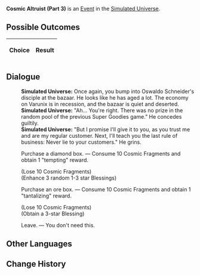 {{Simulated Universe Event Infobox
|title         = Cosmic Altruist (Part 3)
|image         = Random Event Profiteer.png
|type          =
|domains_su    = Occurrence
|domains_ext   = Occurrence
|domains_swarm = 
|domains_gng   = 
|requirements  =
|prev          = {{tx}}
|next          = {{tx}}
|indexRewards  =
|characters    = 
}}
'''Cosmic Altruist (Part 3)''' is an [[Simulated Universe/Events|Event]] in the [[Simulated Universe]].

==Possible Outcomes==
{| class="article-table"
!Choice
!Result

|}

<!--
==Gameplay Notes==

-->
==Dialogue==
{{Dialogue Start}}
:'''Simulated Universe:''' Once again, you bump into Oswaldo Schneider's disciple at the bazaar. He looks like he has aged a lot. The economy on Varunix is in recession, and the bazaar is quiet and deserted.
:'''Simulated Universe:''' "Ah... You're right. There was no prize in the random pool of the previous Super Goodies game." He concedes guiltily.
:'''Simulated Universe:''' "But I promise I'll give it to you, as you trust me and are my regular customer. Next, I'll teach you the last rule of business: Never lie to your customers." He grins.
:{{DIcon|Star}} Purchase a diamond box. &mdash; Consume 10 Cosmic Fragments and obtain 1 "tempting" reward.
:;(Lose 10 Cosmic Fragments)
:;(Enhance 3 random 1-3 star Blessings)
:{{DIcon|Star}} Purchase an ore box. &mdash; Consume 10 Cosmic Fragments and obtain 1 "tantalizing" reward.
:;(Lose 10 Cosmic Fragments)
:;(Obtain a 3-star Blessing)
:{{DIcon|Star}} Leave. &mdash; You don't need this.
{{Dialogue End}}

==Other Languages==
{{Other Languages
|zhs   = 银河好人（其三）
|zht   = 銀河好人（其三）
|ja    = 銀河のお人好し（その3）
|ko    = 은하 호인 (3)
|es    = Altruismo galáctico (III)
|fr    = Altruiste intergalactique (partie 3)
|ru    = Галактический торговец III
|th    = คนดีแห่งกาแล็กซี (3)
|vi    = Người Tốt Ngân Hà 3
|de    = Galaktischer Altruist (Teil 3)
|id    = Orang Baik di Galaksi (3)
|pt    = Altruísta Cósmico (Parte 3)
}}

==Change History==
{{Change History|1.0}}
